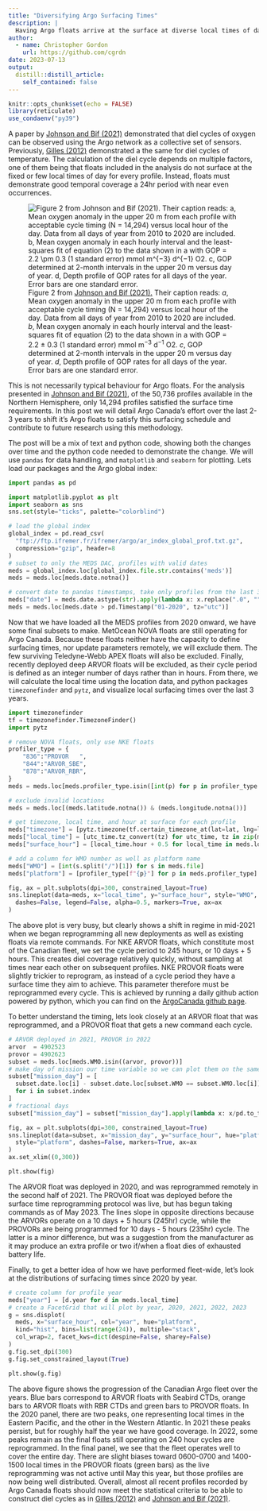 ```yaml
---
title: "Diversifying Argo Surfacing Times"
description: |
  Having Argo floats arrive at the surface at diverse local times of day leads exciting results!
author:
  - name: Christopher Gordon
    url: https://github.com/cgrdn
date: 2023-07-13
output:
  distill::distill_article:
    self_contained: false
---
```



```r
knitr::opts_chunk$set(echo = FALSE)
library(reticulate)
use_condaenv("py39")
```

A paper by [Johnson and Bif (2021)](https://doi.org/10.1038/s41561-021-00807-z) demonstrated that diel cycles of oxygen can be observed using the Argo network as a collective set of sensors. Previously, [Gilles (2012)](https://doi.org/10.1029/2012JC007883) demonstrated a the same for diel cycles of temperature. The calculation of the diel cycle depends on multiple factors, one of them being that floats included in the analysis do not surface at the fixed or few local times of day for every profile. Instead, floats must demonstrate good temporal coverage a 24hr period with near even occurrences.

![Figure 2 from [Johnson and Bif (2021).](https://doi.org/10.1038/s41561-021-00807-z) Their caption reads: *a*, Mean oxygen anomaly in the upper 20 m from each profile with acceptable cycle timing (N = 14,294) versus local hour of the day. Data from all days of year from 2010 to 2020 are included. *b*, Mean oxygen anomaly in each hourly interval and the least-squares fit of equation (2) to the data shown in a with GOP = 2.2 $\pm$ 0.3 (1 standard error) mmol m$^{−3}$ d$^{−1}$ O2. *c*, GOP determined at 2-month intervals in the upper 20 m versus day of year. *d*, Depth profile of GOP rates for all days of the year. Error bars are one standard error.](Johnson_Bif_figure_2.png)

This is not necessarily typical behaviour for Argo floats. For the analysis presented in [Johnson and Bif (2021)](https://doi.org/10.1038/s41561-021-00807-z), of the 50,736 profiles available in the Northern Hemisphere, only 14,294 profiles satisfied the surface time requirements. In this post we will detail Argo Canada's effort over the last 2-3 years to shift it's Argo floats to satisfy this surfacing schedule and contribute to future research using this methodology.

The post will be a mix of text and python code, showing both the changes over time and the python code needed to demonstrate the change. We will use `pandas` for data handling, and `matplotlib` and `seaborn` for plotting. Lets load our packages and the Argo global index:

```python
import pandas as pd

import matplotlib.pyplot as plt
import seaborn as sns
sns.set(style="ticks", palette="colorblind")

# load the global index
global_index = pd.read_csv(
  "ftp://ftp.ifremer.fr/ifremer/argo/ar_index_global_prof.txt.gz", 
  compression="gzip", header=8
)
# subset to only the MEDS DAC, profiles with valid dates
meds = global_index.loc[global_index.file.str.contains('meds')]
meds = meds.loc[meds.date.notna()]

# convert date to pandas timestamps, take only profiles from the last 3 years
meds["date"] = meds.date.astype(str).apply(lambda x: x.replace(".0", "")).apply(pd.Timestamp, tz="utc")
meds = meds.loc[meds.date > pd.Timestamp("01-2020", tz="utc")]
```

Now that we have loaded all the MEDS profiles from 2020 onward, we have some final subsets to make. MetOcean NOVA floats are still operating for Argo Canada. Because these floats neither have the capacity to define surfacing times, nor update parameters remotely, we will exclude them. The few surviving Teledyne-Webb APEX floats will also be excluded. Finally, recently deployed deep ARVOR floats will be excluded, as their cycle period is defined as an integer number of days rather than in hours. From there, we will calculate the local time using the location data, and python packages `timezonefinder` and `pytz`, and visualize local surfacing times over the last 3 years.

```python
import timezonefinder
tf = timezonefinder.TimezoneFinder()
import pytz

# remove NOVA floats, only use NKE floats
profiler_type = {
    "836":"PROVOR   ",
    "844":"ARVOR_SBE",
    "878":"ARVOR_RBR",
}
meds = meds.loc[meds.profiler_type.isin([int(p) for p in profiler_type.keys()])]

# exclude invalid locations
meds = meds.loc[(meds.latitude.notna()) & (meds.longitude.notna())]

# get timezone, local time, and hour at surface for each profile
meds["timezone"] = [pytz.timezone(tf.certain_timezone_at(lat=lat, lng=lon)) for lat, lon in zip(meds.latitude, meds.longitude)]
meds["local_time"] = [utc_time.tz_convert(tz) for utc_time, tz in zip(meds.date, meds.timezone)]
meds["surface_hour"] = [local_time.hour + 0.5 for local_time in meds.local_time]

# add a column for WMO number as well as platform name
meds["WMO"] = [int(s.split("/")[1]) for s in meds.file]
meds["platform"] = [profiler_type[f"{p}"] for p in meds.profiler_type]

fig, ax = plt.subplots(dpi=300, constrained_layout=True)
sns.lineplot(data=meds, x="local_time", y="surface_hour", style="WMO", 
  dashes=False, legend=False, alpha=0.5, markers=True, ax=ax
)
```

The above plot is very busy, but clearly shows a shift in regime in mid-2021 when we began reprogramming all new deployments as well as existing floats via remote commands. For NKE ARVOR floats, which constitute most of the Canadian fleet, we set the cycle period to 245 hours, or 10 days + 5 hours. This creates diel coverage relatively quickly, without sampling at times near each other on subsequent profiles. NKE PROVOR floats were slightly trickier to reprogram, as instead of a cycle period they have a surface time they aim to achieve. This parameter therefore must be reprogrammed every cycle. This is achieved by running a daily github action powered by python, which you can find on the [ArgoCanada github page](https://github.com/ArgoCanada/provor-auto-param-update). 

To better understand the timing, lets look closely at an ARVOR float that was reprogrammed, and a PROVOR float that gets a new command each cycle. 

```python
# ARVOR deployed in 2021, PROVOR in 2022
arvor  = 4902523
provor = 4902623
subset = meds.loc[meds.WMO.isin((arvor, provor))]
# make day of mission our time variable so we can plot them on the same axis
subset["mission_day"] = [
  subset.date.loc[i] - subset.date.loc[subset.WMO == subset.WMO.loc[i]].min()\
  for i in subset.index
]
# fractional days
subset["mission_day"] = subset["mission_day"].apply(lambda x: x/pd.to_timedelta(1, 'D'))

fig, ax = plt.subplots(dpi=300, constrained_layout=True)
sns.lineplot(data=subset, x="mission_day", y="surface_hour", hue="platform", 
  style="platform", dashes=False, markers=True, ax=ax
)
ax.set_xlim((0,300))
```
```python
plt.show(fig)
```

The ARVOR float was deployed in 2020, and was reprogrammed remotely in the second half of 2021. The PROVOR float was deployed before the surface time reprogramming protocol was live, but has begun taking commands as of May 2023. The lines slope in opposite directions because the ARVORs operate on a 10 days + 5 hours (245hr) cycle, while the PROVORs are being programmed for 10 days - 5 hours (235hr) cycle. The latter is a minor difference, but was a suggestion from the manufacturer as it may produce an extra profile or two if/when a float dies of exhausted battery life. 

Finally, to get a better idea of how we have performed fleet-wide, let's look at the distributions of surfacing times since 2020 by year. 

```python
# create column for profile year
meds["year"] = [d.year for d in meds.local_time]
# create a FacetGrid that will plot by year, 2020, 2021, 2022, 2023
g = sns.displot(
  meds, x="surface_hour", col="year", hue="platform", 
  kind="hist", bins=list(range(24)), multiple="stack", 
  col_wrap=2, facet_kws=dict(despine=False, sharey=False)
)
g.fig.set_dpi(300)
g.fig.set_constrained_layout(True)
```
```python
plt.show(g.fig)
```

The above figure shows the progression of the Canadian Argo fleet over the years. Blue bars correspond to ARVOR floats with Seabird CTDs, orange bars to ARVOR floats with RBR CTDs and green bars to PROVOR floats. In the 2020 panel, there are two peaks, one representing local times in the Eastern Pacific, and the other in the Western Atlantic. In 2021 these peaks persist, but for roughly half the year we have good coverage. In 2022, some peaks remain as the final floats still operating on 240 hour cycles are reprogrammed. In the final panel, we see that the fleet operates well to cover the entire day. There are slight biases toward 0600-0700 and 1400-1500 local times in the PROVOR floats (green bars) as the live reprogramming was not active until May this year, but those profiles are now being well distributed. Overall, almost all recent profiles recorded by Argo Canada floats should now meet the statistical criteria to be able to construct diel cycles as in [Gilles (2012)](https://doi.org/10.1029/2012JC007883) and [Johnson and Bif (2021)](https://doi.org/10.1038/s41561-021-00807-z). 
